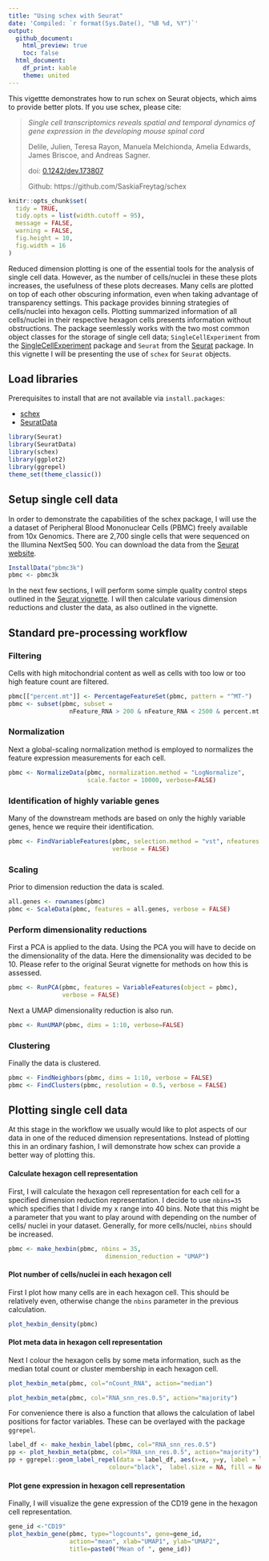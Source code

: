 ```yaml
---
title: "Using schex with Seurat"
date: 'Compiled: `r format(Sys.Date(), "%B %d, %Y")`'
output: 
  github_document:
    html_preview: true
    toc: false
  html_document:
    df_print: kable
    theme: united
---
```


This vigettte demonstrates how to run schex on Seurat objects, 
which aims to provide better plots. If you use schex, please cite:

> *Single cell transcriptomics reveals spatial and temporal dynamics
> of gene expression in the developing mouse spinal cord*
>
> Delile, Julien, Teresa Rayon, Manuela Melchionda, Amelia Edwards, James 
> Briscoe, and Andreas Sagner.
>
> doi: [0.1242/dev.173807](https://doi.org/0.1242/dev.173807)
>
> Github: https://github.com/SaskiaFreytag/schex

```r
knitr::opts_chunk$set(
  tidy = TRUE,
  tidy.opts = list(width.cutoff = 95),
  message = FALSE,
  warning = FALSE,
  fig.height = 10,
  fig.width = 16
)
```

Reduced dimension plotting is one of the essential tools for the analysis of 
single cell data. However, as the number of cells/nuclei in these these plots 
increases, the usefulness of these plots decreases. Many cells are plotted
on top of each other obscuring information, even when taking advantage of
transparency settings. This package provides binning strategies of cells/nuclei
into hexagon cells. Plotting summarized information of all cells/nuclei in their 
respective hexagon cells presents information without obstructions. The
package seemlessly works with the two most common object classes for the storage
of single cell data; `SingleCellExperiment` from the 
[SingleCellExperiment](https://bioconductor.org/packages/3.9/bioc/html/SingleCellExperiment.html) 
package and `Seurat` from the [Seurat](https://satijalab.org/seurat/) package. In
this vignette I will be presenting the use of `schex` for `Seurat` objects.

## Load libraries

Prerequisites to install that are not available via `install.packages`: 

* [schex](https://github.com/SaskiaFreytag/schex)
* [SeuratData](https://github.com/satijalab/seurat-data) 

```r
library(Seurat)
library(SeuratData)
library(schex)
library(ggplot2)
library(ggrepel)
theme_set(theme_classic())
```

## Setup single cell data

In order to demonstrate the capabilities of the schex package, I will use the
a dataset of Peripheral Blood Mononuclear Cells (PBMC) freely available from 
10x Genomics. There are 2,700 single cells that were sequenced on the 
Illumina NextSeq 500. You can download the data from the 
[Seurat website](https://s3-us-west-2.amazonaws.com/10x.files/samples/cell/pbmc3k/pbmc3k_filtered_gene_bc_matrices.tar.gz). 

```r
InstallData("pbmc3k")
pbmc <- pbmc3k
```

In the next few sections, I will perform some simple quality control steps
outlined in the [Seurat vignette](https://satijalab.org/seurat/v3.0/pbmc3k_tutorial.html). 
I will then calculate various dimension 
reductions and cluster the data, as also outlined in the vignette.

## Standard pre-processing workflow

### Filtering

Cells with high mitochondrial content as well as cells with too low
or too high feature count are filtered.

```r
pbmc[["percent.mt"]] <- PercentageFeatureSet(pbmc, pattern = "^MT-")
pbmc <- subset(pbmc, subset = 
                 nFeature_RNA > 200 & nFeature_RNA < 2500 & percent.mt < 5)
```

### Normalization

Next a global-scaling normalization method is employed to normalizes the 
feature expression measurements for each cell.

```r
pbmc <- NormalizeData(pbmc, normalization.method = "LogNormalize", 
                      scale.factor = 10000, verbose=FALSE)
```

### Identification of highly variable genes

Many of the downstream methods are based on only the highly variable genes, hence
we require their identification.

```r
pbmc <- FindVariableFeatures(pbmc, selection.method = "vst", nfeatures = 2000,
                             verbose = FALSE)
```

### Scaling

Prior to dimension reduction the data is scaled.

```r
all.genes <- rownames(pbmc)
pbmc <- ScaleData(pbmc, features = all.genes, verbose = FALSE)
```

### Perform dimensionality reductions

First a PCA is applied to the data. Using the PCA you will have to decide on the
dimensionality of the data. Here the dimensionality was decided to be 10. 
Please refer to the original Seurat vignette for methods on how this is assessed.

```r
pbmc <- RunPCA(pbmc, features = VariableFeatures(object = pbmc), 
               verbose = FALSE)
```

Next a UMAP dimensionality reduction is also run.

```r
pbmc <- RunUMAP(pbmc, dims = 1:10, verbose=FALSE)
```

### Clustering

Finally the data is clustered.

```r
pbmc <- FindNeighbors(pbmc, dims = 1:10, verbose = FALSE)
pbmc <- FindClusters(pbmc, resolution = 0.5, verbose = FALSE)
```

## Plotting single cell data

At this stage in the workflow we usually would like to plot aspects of our data
in one of the reduced dimension representations. Instead of plotting this in an
ordinary fashion, I will demonstrate how schex can provide a better way of 
plotting this.

#### Calculate hexagon cell representation

First, I will calculate the hexagon cell representation for each cell for
a specified dimension reduction representation. I decide to use `nbins=35` which
specifies that I divide my x range into 40 bins. Note that this might be a 
parameter that you want to play around with depending on the number of cells/
nuclei in your dataset. Generally, for more cells/nuclei, `nbins` should be 
increased.

```r
pbmc <- make_hexbin(pbmc, nbins = 35, 
                           dimension_reduction = "UMAP")
```

#### Plot number of cells/nuclei in each hexagon cell

First I plot how many cells are in each hexagon cell. This should be
relatively even, otherwise change the `nbins` parameter in the previous 
calculation.

```r
plot_hexbin_density(pbmc)
```

#### Plot meta data in hexagon cell representation

Next I colour the hexagon cells by some meta information, such as the median 
total count or cluster membership in each hexagon cell.

```r
plot_hexbin_meta(pbmc, col="nCount_RNA", action="median")
```

```r
plot_hexbin_meta(pbmc, col="RNA_snn_res.0.5", action="majority")
```

For convenience there is also a function that allows the calculation of label
positions for factor variables. These can be overlayed with the package 
`ggrepel`.

```r
label_df <- make_hexbin_label(pbmc, col="RNA_snn_res.0.5")
pp <- plot_hexbin_meta(pbmc, col="RNA_snn_res.0.5", action="majority") 
pp + ggrepel::geom_label_repel(data = label_df, aes(x=x, y=y, label = label), 
                            colour="black",  label.size = NA, fill = NA)  
```

#### Plot gene expression in hexagon cell representation

Finally, I will visualize the gene expression of the CD19 gene in the 
hexagon cell representation.

```r
gene_id <-"CD19"
plot_hexbin_gene(pbmc, type="logcounts", gene=gene_id, 
                 action="mean", xlab="UMAP1", ylab="UMAP2", 
                 title=paste0("Mean of ", gene_id))
```



